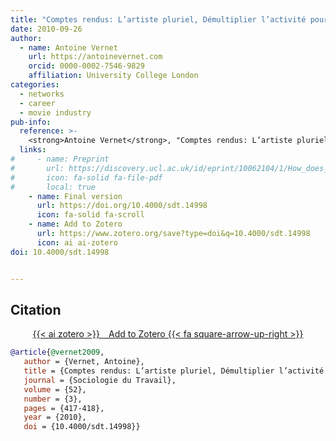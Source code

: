 ```yaml
---
title: "Comptes rendus: L’artiste pluriel, Démultiplier l’activité pour vivre de son art, M.-C. Bureau, M. Perrenoud et R. Shapiro (Eds)"
date: 2010-09-26
author:
  - name: Antoine Vernet
    url: https://antoinevernet.com
    orcid: 0000-0002-7546-9829
    affiliation: University College London
categories:
  - networks
  - career
  - movie industry
pub-info:
  reference: >-
    <strong>Antoine Vernet</strong>, "Comptes rendus: L’artiste pluriel, Démultiplier l’activité pour vivre de son art, M.-C. Bureau, M. Perrenoud et R. Shapiro (Eds)," <em>Sociologie du Travail</em> (2009), doi: <a href="https://doi.org/10.4000/sdt.14998"><code>https://doi.org/10.4000/sdt.14998</code></a>
  links:
#     - name: Preprint
#       url: https://discovery.ucl.ac.uk/id/eprint/10062104/1/How_does_energy_matter_Energy_Policy.pdf
#       icon: fa-solid fa-file-pdf
#       local: true
    - name: Final version
      url: https://doi.org/10.4000/sdt.14998
      icon: fa-solid fa-scroll
    - name: Add to Zotero
      url: https://www.zotero.org/save?type=doi&q=10.4000/sdt.14998
      icon: ai ai-zotero
doi: 10.4000/sdt.14998


---
```



## Citation

<p class="buttons" style="text-align:center;">
<a class="btn btn-danger" target="_blank" href="https://www.zotero.org/save?type=doi&q=10.4000/sdt.14998">{{< ai zotero >}}&emsp;Add to Zotero {{< fa square-arrow-up-right >}}</a>
</p>

```bibtex
@article{@vernet2009,
   author = {Vernet, Antoine},
   title = {Comptes rendus: L’artiste pluriel, Démultiplier l’activité pour vivre de son art, M.-C. Bureau, M. Perrenoud et R. Shapiro (Eds)},
   journal = {Sociologie du Travail},
   volume = {52},
   number = {3},
   pages = {417-418},
   year = {2010},
   doi = {10.4000/sdt.14998}}
```

